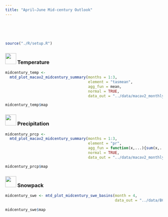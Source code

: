 ```yaml
---
title: "April–June Mid-century Outlook"
---
```


<br><br>

## {- .tabset .tabset-fade .tabset-pills}

```r
source("./R/setup.R")
```

### <img src="icons/temperature.svg" width="35px"/> Temperature {-}
```r

midcentury_temp <-
  mtd_plot_macav2_midcentury_summary(months = 1:3,
                                     element = "tasmean",
                                     agg_fun = mean,
                                     normal = TRUE,
                                     data_out = "../data/macav2_monthly")

midcentury_temp$map

```

### <img src="icons/precipitation.svg" width="35px"/> Precipitation {-}
```r

midcentury_prcp <-
  mtd_plot_macav2_midcentury_summary(months = 1:3,
                                     element = "pr",
                                     agg_fun = function(x,...){sum(x,...)},
                                     normal = TRUE,
                                     data_out = "../data/macav2_monthly")

midcentury_prcp$map

```

### <img src="icons/swe.svg" width="35px"/> Snowpack {-}
```r

midcentury_swe <- mtd_plot_midcentury_swe_basins(month = 4,
                                                 data_out = "../data/BCSD_mon_VIC")
 
midcentury_swe$map
```
